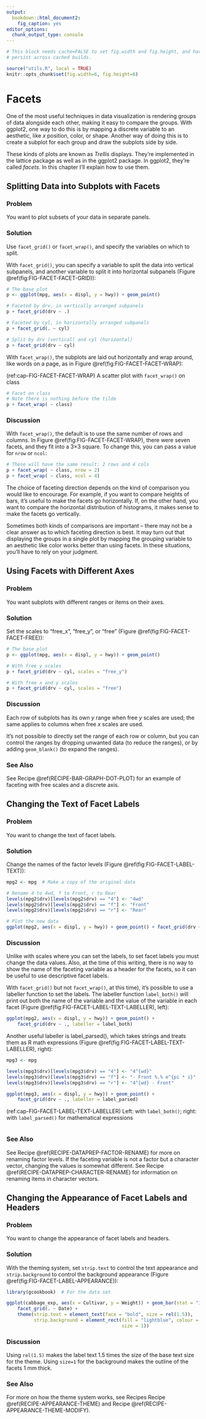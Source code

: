 ```yaml
---
output:
  bookdown::html_document2:
    fig_caption: yes
editor_options:
  chunk_output_type: console
---
```


```r
# This block needs cache=FALSE to set fig.width and fig.height, and have those
# persist across cached builds.

source("utils.R", local = TRUE)
knitr::opts_chunk$set(fig.width=6, fig.height=6)
```

Facets {#CHAPTER-FACET}
======

One of the most useful techniques in data visualization is rendering groups of data alongside each other, making it easy to compare the groups. With ggplot2, one way to do this is by mapping a discrete variable to an aesthetic, like *x* position, color, or shape. Another way of doing this is to create a subplot for each group and draw the subplots side by side.

These kinds of plots are known as *Trellis* displays. They're implemented in the lattice package as well as in the ggplot2 package. In ggplot2, they're called *facets*. In this chapter I'll explain how to use them.

Splitting Data into Subplots with Facets {#RECIPE-FACET-BASIC}
----------------------------------------

### Problem

You want to plot subsets of your data in separate panels.

### Solution

Use `facet_grid()` or `facet_wrap()`, and specify the variables on which to split.

With `facet_grid()`, you can specify a variable to split the data into vertical subpanels, and another variable to split it into horizontal subpanels (Figure \@ref(fig:FIG-FACET-FACET-GRID)):

```r
# The base plot
p <- ggplot(mpg, aes(x = displ, y = hwy)) + geom_point()

# Faceted by drv, in vertically arranged subpanels
p + facet_grid(drv ~ .)

# Faceted by cyl, in horizontally arranged subpanels
p + facet_grid(. ~ cyl)

# Split by drv (vertical) and cyl (horizontal)
p + facet_grid(drv ~ cyl)
```

With `facet_wrap()`, the subplots are laid out horizontally and wrap around, like words on a page, as in Figure \@ref(fig:FIG-FACET-FACET-WRAP):

(ref:cap-FIG-FACET-FACET-WRAP) A scatter plot with `facet_wrap()` on class
```r
# Facet on class
# Note there is nothing before the tilde
p + facet_wrap( ~ class)
```

### Discussion

With `facet_wrap()`, the default is to use the same number of rows and columns. In Figure \@ref(fig:FIG-FACET-FACET-WRAP), there were seven facets, and they fit into a 3×3 square. To change this, you can pass a value for `nrow` or `ncol`:

```r
# These will have the same result: 2 rows and 4 cols
p + facet_wrap( ~ class, nrow = 2)
p + facet_wrap( ~ class, ncol = 4)
```

The choice of faceting direction depends on the kind of comparison you would like to encourage. For example, if you want to compare heights of bars, it's useful to make the facets go horizontally. If, on the other hand, you want to compare the horizontal distribution of histograms, it makes sense to make the facets go vertically.

Sometimes both kinds of comparisons are important -- there may not be a clear answer as to which faceting direction is best. It may turn out that displaying the groups in a single plot by mapping the grouping variable to an aesthetic like color works better than using facets. In these situations, you'll have to rely on your judgment.


Using Facets with Different Axes {#RECIPE-FACET-FREE}
--------------------------------

### Problem

You want subplots with different ranges or items on their axes.

### Solution

Set the scales to "free_x", "free_y", or "free" (Figure \@ref(fig:FIG-FACET-FACET-FREE)):

```r
# The base plot
p <- ggplot(mpg, aes(x = displ, y = hwy)) + geom_point()

# With free y scales
p + facet_grid(drv ~ cyl, scales = "free_y")

# With free x and y scales
p + facet_grid(drv ~ cyl, scales = "free")
```

### Discussion

Each row of subplots has its own *y* range when free *y* scales are used; the same applies to columns when free *x* scales are used.

It's not possible to directly set the range of each row or column, but you can control the ranges by dropping unwanted data (to reduce the ranges), or by adding `geom_blank()` (to expand the ranges).

### See Also

See Recipe \@ref(RECIPE-BAR-GRAPH-DOT-PLOT) for an example of faceting with free scales and a discrete axis.


Changing the Text of Facet Labels {#RECIPE-FACET-LABEL-TEXT}
---------------------------------

### Problem

You want to change the text of facet labels.

### Solution

Change the names of the factor levels (Figure \@ref(fig:FIG-FACET-LABEL-TEXT)):

```r
mpg2 <- mpg  # Make a copy of the original data

# Rename 4 to 4wd, f to Front, r to Rear
levels(mpg2$drv)[levels(mpg2$drv) == "4"] <- "4wd"
levels(mpg2$drv)[levels(mpg2$drv) == "f"] <- "Front"
levels(mpg2$drv)[levels(mpg2$drv) == "r"] <- "Rear"

# Plot the new data
ggplot(mpg2, aes(x = displ, y = hwy)) + geom_point() + facet_grid(drv ~ .)
```

### Discussion

Unlike with scales where you can set the labels, to set facet labels you must change the data values. Also, at the time of this writing, there is no way to show the name of the faceting variable as a header for the facets, so it can be useful to use descriptive facet labels.

With `facet_grid()` but not `facet_wrap()`, at this time), it's possible to use a labeller function to set the labels. The labeller function `label_both()` will print out both the name of the variable and the value of the variable in each facet (Figure \@ref(fig:FIG-FACET-LABEL-TEXT-LABELLER), left):

```r
ggplot(mpg2, aes(x = displ, y = hwy)) + geom_point() +
    facet_grid(drv ~ ., labeller = label_both)
```

Another useful labeller is label_parsed(), which takes strings
and treats them as R math expressions
(Figure \@ref(fig:FIG-FACET-LABEL-TEXT-LABELLER), right):

```r
mpg3 <- mpg

levels(mpg3$drv)[levels(mpg3$drv) == "4"] <- "4^{wd}"
levels(mpg3$drv)[levels(mpg3$drv) == "f"] <- "- Front %.% e^{pi * i}"
levels(mpg3$drv)[levels(mpg3$drv) == "r"] <- "4^{wd} - Front"

ggplot(mpg3, aes(x = displ, y = hwy)) + geom_point() +
    facet_grid(drv ~ ., labeller = label_parsed)
```

(ref:cap-FIG-FACET-LABEL-TEXT-LABELLER) Left: with `label_both()`; right: with `label_parsed()` for mathematical expressions

```r
```

### See Also

See Recipe \@ref(RECIPE-DATAPREP-FACTOR-RENAME) for more on renaming factor levels. If the faceting variable is not a factor but a character vector, changing the values is somewhat different. See Recipe \@ref(RECIPE-DATAPREP-CHARACTER-RENAME) for information on renaming items in character vectors.


Changing the Appearance of Facet Labels and Headers {#RECIPE-FACET-LABEL-APPEARANCE}
---------------------------------------------------

### Problem

You want to change the appearance of facet labels and headers.

### Solution

With the theming system, set `strip.text` to control the text appearance and `strip.background` to control the background appearance (Figure \@ref(fig:FIG-FACET-LABEL-APPEARANCE)):

```r
library(gcookbook)  # For the data set

ggplot(cabbage_exp, aes(x = Cultivar, y = Weight)) + geom_bar(stat = "identity") +
    facet_grid(. ~ Date) +
    theme(strip.text = element_text(face = "bold", size = rel(1.5)),
          strip.background = element_rect(fill = "lightblue", colour = "black",
                                          size = 1))
```

### Discussion

Using `rel(1.5)` makes the label text 1.5 times the size of the base text
size for the theme. Using `size=1` for the background makes the outline of
the facets 1 mm thick.

### See Also

For more on how the theme system works, see Recipes Recipe \@ref(RECIPE-APPEARANCE-THEME) and Recipe \@ref(RECIPE-APPEARANCE-THEME-MODIFY).
